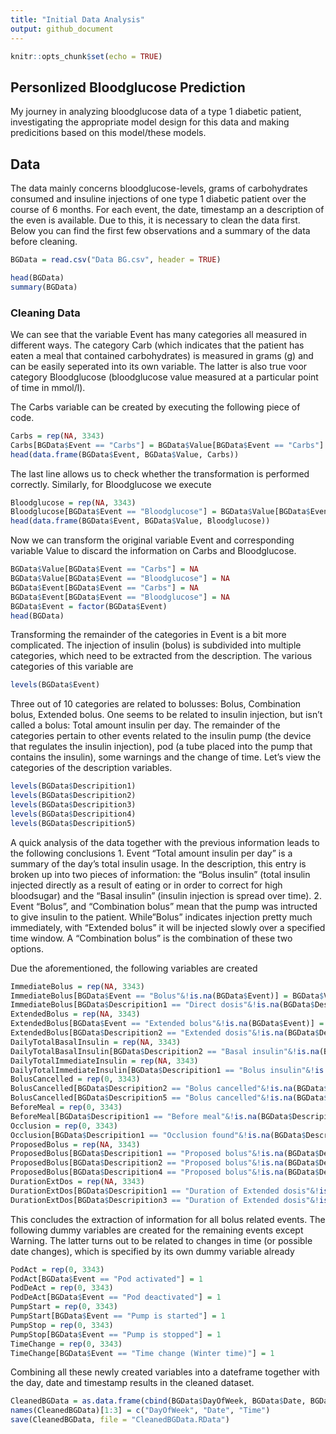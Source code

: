 ```yaml
---
title: "Initial Data Analysis"
output: github_document
---
```


```r
knitr::opts_chunk$set(echo = TRUE)
```
## Personlized Bloodglucose Prediction

My journey in analyzing bloodglucose data of a type 1 diabetic patient, investigating the appropriate model design for this data and making predicitions based on this model/these models.

## Data

The data mainly concerns bloodglucose-levels, grams of carbohydrates consumed and insuline injections of one type 1 diabetic patient over the course of 6 months. For each event, the date, timestamp an a description of the even is available. Due to this, it is necessary to clean the data first. Below you can find the first few observations and a summary of the data before cleaning.

```r
BGData = read.csv("Data BG.csv", header = TRUE)
```
```r
head(BGData)
summary(BGData)
```
### Cleaning Data

We can see that the variable Event has many categories all measured in different ways. The category Carb (which indicates that the patient has eaten a meal that contained carbohydrates) is measured in grams (g) and can be easily seperated into its own variable. The latter is also true voor category Bloodglucose (bloodglucose value measured at a particular point of time in mmol/l).

The Carbs variable can be created by executing the following piece of code.

```r
Carbs = rep(NA, 3343)
Carbs[BGData$Event == "Carbs"] = BGData$Value[BGData$Event == "Carbs"]
head(data.frame(BGData$Event, BGData$Value, Carbs))
```

The last line allows us to check whether the transformation is performed correctly. Similarly, for Bloodglucose we execute

```r
Bloodglucose = rep(NA, 3343)
Bloodglucose[BGData$Event == "Bloodglucose"] = BGData$Value[BGData$Event == "Bloodglucose"]
head(data.frame(BGData$Event, BGData$Value, Bloodglucose))
```

Now we can transform the original variable Event and corresponding variable Value to discard the information on Carbs and Bloodglucose.

```r
BGData$Value[BGData$Event == "Carbs"] = NA
BGData$Value[BGData$Event == "Bloodglucose"] = NA
BGData$Event[BGData$Event == "Carbs"] = NA
BGData$Event[BGData$Event == "Bloodglucose"] = NA
BGData$Event = factor(BGData$Event)
head(BGData)
```

Transforming the remainder of the categories in Event is a bit more complicated. The injection of insulin (bolus) is subdivided into multiple categories, which need to be extracted from the description. The various categories of this variable are

```r
levels(BGData$Event)
```

Three out of 10 categories are related to bolusses: Bolus, Combination bolus, Extended bolus. One seems to be related to insulin injection, but isn't called a bolus: Total amount insulin per day. The remainder of the categories pertain to other events related to the insulin pump (the device that regulates the insulin injection), pod (a tube placed into the pump that contains the insulin), some warnings and the change of time. Let's view the categories of the description variables.

```r
levels(BGData$Descripition1)
levels(BGData$Descripition2)
levels(BGData$Descripition3)
levels(BGData$Descripition4)
levels(BGData$Descripition5)
```

A quick analysis of the data together with the previous information leads to the following conclusions
1. Event "Total amount insulin per day" is a summary of the day's total insulin usage. In the description, this entry is broken up into two pieces of information: the "Bolus insulin" (total insulin injected directly as a result of eating or in order to correct for high bloodsugar) and the "Basal insulin" (insulin injection is spread over time).
2. Event "Bolus",  and "Combination bolus" mean that the pump was intructed to give insulin to the patient. While"Bolus" indicates injection pretty much immediately, with "Extended bolus" it will be injected slowly over a specified time window. A "Combination bolus" is the combination of these two options.

Due the aforementioned, the following variables are created

```r
ImmediateBolus = rep(NA, 3343)
ImmediateBolus[BGData$Event == "Bolus"&!is.na(BGData$Event)] = BGData$Value[BGData$Event == "Bolus"&!is.na(BGData$Event)]
ImmediateBolus[BGData$Descripition1 == "Direct dosis"&!is.na(BGData$Descripition1)] = BGData$ValueD1[BGData$Descripition1 == "Direct dosis"&!is.na(BGData$Descripition1)]
ExtendedBolus = rep(NA, 3343)
ExtendedBolus[BGData$Event == "Extended bolus"&!is.na(BGData$Event)] = BGData$Value[BGData$Event == "Extended bolus"&!is.na(BGData$Event)]
ExtendedBolus[BGData$Descripition2 == "Extended dosis"&!is.na(BGData$Descripition2)] = BGData$ValueD2[BGData$Descripition2 == "Extended dosis"&!is.na(BGData$Descripition2)]
DailyTotalBasalInsulin = rep(NA, 3343)
DailyTotalBasalInsulin[BGData$Descripition2 == "Basal insulin"&!is.na(BGData$Descripition2)] = BGData$ValueD2[BGData$Descripition2 == "Basal insulin"&!is.na(BGData$Descripition2)]
DailyTotalImmediateInsulin = rep(NA, 3343)
DailyTotalImmediateInsulin[BGData$Descripition1 == "Bolus insulin"&!is.na(BGData$Descripition1)] = BGData$ValueD1[BGData$Descripition1 == "Bolus insulin"&!is.na(BGData$Descripition1)]
BolusCancelled = rep(0, 3343)
BolusCancelled[BGData$Descripition2 == "Bolus cancelled"&!is.na(BGData$Descripition2)] = 1
BolusCancelled[BGData$Descripition5 == "Bolus cancelled"&!is.na(BGData$Descripition5)] = 1
BeforeMeal = rep(0, 3343)
BeforeMeal[BGData$Descripition1 == "Before meal"&!is.na(BGData$Descripition1)] = 1
Occlusion = rep(0, 3343)
Occlusion[BGData$Descripition1 == "Occlusion found"&!is.na(BGData$Descripition1)] = 1
ProposedBolus = rep(NA, 3343)
ProposedBolus[BGData$Descripition1 == "Proposed bolus"&!is.na(BGData$Descripition1)] = BGData$ValueD1[BGData$Descripition1 == "Proposed bolus"&!is.na(BGData$Descripition1)]
ProposedBolus[BGData$Descripition2 == "Proposed bolus"&!is.na(BGData$Descripition2)] = BGData$ValueD2[BGData$Descripition2 == "Proposed bolus"&!is.na(BGData$Descripition2)]
ProposedBolus[BGData$Descripition4 == "Proposed bolus"&!is.na(BGData$Descripition4)] = BGData$ValueD4[BGData$Descripition4 == "Proposed bolus"&!is.na(BGData$Descripition4)]
DurationExtDos = rep(NA, 3343)
DurationExtDos[BGData$Descripition1 == "Duration of Extended dosis"&!is.na(BGData$Descripition1)] = BGData$ValueD1[BGData$Descripition1 == "Duration of Extended dosis"&!is.na(BGData$Descripition1)]
DurationExtDos[BGData$Descripition3 == "Duration of Extended dosis"&!is.na(BGData$Descripition3)] = BGData$ValueD3[BGData$Descripition3 == "Duration of Extended dosis"&!is.na(BGData$Descripition3)]
```

This concludes the extraction of information for all bolus related events. The following dummy variables are created for the remaining events except Warning. The latter turns out to be related to changes in time (or possible date changes), which is specified by its own dummy variable already

```r

PodAct = rep(0, 3343)
PodAct[BGData$Event == "Pod activated"] = 1
PodDeAct = rep(0, 3343)
PodDeAct[BGData$Event == "Pod deactivated"] = 1
PumpStart = rep(0, 3343)
PumpStart[BGData$Event == "Pump is started"] = 1
PumpStop = rep(0, 3343)
PumpStop[BGData$Event == "Pump is stopped"] = 1
TimeChange = rep(0, 3343)
TimeChange[BGData$Event == "Time change (Winter time)"] = 1
```

Combining all these newly created variables into a dateframe together with the day, date and timestamp results in the cleaned dataset.

```r
CleanedBGData = as.data.frame(cbind(BGData$DayOfWeek, BGData$Date, BGData$Time, BeforeMeal, Bloodglucose, BolusCancelled, Carbs, DailyTotalBasalInsulin, DailyTotalImmediateInsulin, DurationExtDos, ExtendedBolus, ImmediateBolus, Occlusion, PodAct, PodDeAct, ProposedBolus, PumpStart, PumpStop, TimeChange))
names(CleanedBGData)[1:3] = c("DayOfWeek", "Date", "Time")
save(CleanedBGData, file = "CleanedBGData.RData")
```
